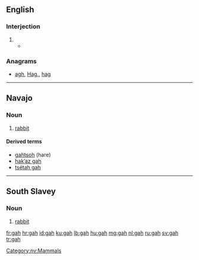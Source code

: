==English==

===Interjection===
{{en-interj}}

# {{non-gloss definition|Used to express [[exasperation]] or [[annoyance]].}}
#* {{quote-news|year=2009|date=January 20|author=Alison Godfrey|title=Coles, Woolworths and IGA workers vent about customers on Facebook|work=Herald Sun|quotee=Bronwyn Lovejoy|url=http://www.news.com.au//heraldsun/story/0,21985,24937069-661,00.html
|passage=“And stop calling it soccerball! '''gah'''! do any of the tickets say soccerball? no!“”}}

===Anagrams===
* [[agh#English|agh]], [[Hag.#English|Hag.]], [[hag#English|hag]]

----

==Navajo==
{{wikipedia|lang=nv}}
===Noun===
{{head|nv|noun}}

# [[rabbit]]

====Derived terms====
* [[gahtsoh]] (hare)
*[[hakʼaz gah]]
*[[tsétah gah]]

[[Category:nv:Mammals]]

----

==South Slavey==

===Noun===
{{head|xsl|noun}}

# [[rabbit]]

[[fr:gah]]
[[hr:gah]]
[[id:gah]]
[[ku:gah]]
[[lb:gah]]
[[hu:gah]]
[[mg:gah]]
[[nl:gah]]
[[ru:gah]]
[[sv:gah]]
[[tr:gah]]